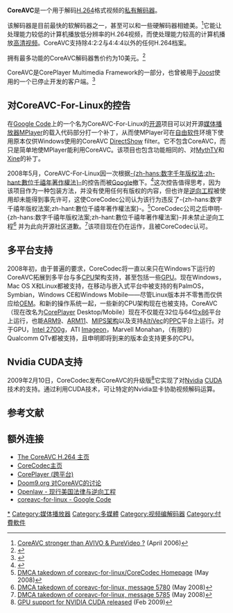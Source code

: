 {{Infobox software
| name                   = CoreAVC Video Codec
| developer              = [[CoreCodec|CoreCodec, Inc.]]
| released               = {{Start date|2006|01|02}}
| frequently_updated     = yes <!--發布版本更新？請不要編輯本頁，只須點按版本號碼！-->
| programming language   = [[C语言|C语言]], [[C++|C++]]
| operating system       = [[Microsoft_Windows|Windows]], [[Mac_OS_X|Mac OS X]], [[Linux|Linux]] (OEM only), [[Symbian|Symbian]], [[Windows_CE|Windows CE]], [[Windows_Mobile|Windows Mobile]], [[iPhone|iPhone]]/[[iPod_Touch|iPod Touch]], [[PalmOS|PalmOS]]
| language               = 英语
| status                 = 支持中，开发中
| genre                  = [[编解码器|编解码器]]
| license                = [[私有軟體|私有]]
| website                = [http://corecodec.com/ corecodec.com]
}}
'''CoreAVC'''是一个用于解码[[H.264|H.264]]格式视频的[[私有軟體|私有]][[编解码器|解码器]]。

该解码器是目前最快的软解码器之一，甚至可以和一些硬解码器相媲美。<ref>[http://www.behardware.com/news/8117/coreavc-stronger-than-avivo-purevideo.html CoreAVC stronger than AVIVO & PureVideo ?] {{Wayback|url=http://www.behardware.com/news/8117/coreavc-stronger-than-avivo-purevideo.html |date=20070610083637 }} (April 2006)</ref>它能让处理能力较低的计算机播放低分辨率的H.264视频，而使处理能力较高的计算机播放[[高清视频|高清视频]]。CoreAVC支持除4:2:2与4:4:4以外的任何H.264档案。

拥有最多功能的CoreAVC解码器售价约为10美元。<ref>{{cite web|url=http://corecodec.com/products/coreavc|title=CoreCodec 官方网站（英文）|deadurl=yes|archiveurl=https://web.archive.org/web/20100129000744/http://corecodec.com/products/coreavc|archivedate=2010-01-29|accessdate=2010-01-31}}</ref>

CoreAVC是CorePlayer Multimedia Framework的一部分，也曾被用于[[Joost|Joost]]使用的一个已停止开发的客户端。<ref>{{Cite web |url=http://joost.com/support/faq/Technology.html |title=Joost - FAQ: Technology |accessdate=2010-01-31 |archive-date=2007-05-17 |archive-url=https://web.archive.org/web/20070517194221/http://www.joost.com/support/faq/Technology.html |dead-url=yes }}</ref>

== 对CoreAVC-For-Linux的控告 ==
在[[Google_Code|Google Code]]上的一个名为CoreAVC-For-Linux的[[开源|开源]]项目可以对开源[[媒体播放器|媒体播放器]][[MPlayer|MPlayer]]的载入代码部分打一个补丁，从而使MPlayer可在[[自由软件|自由软件]]环境下使用原本仅供Windows使用的CoreAVC [[DirectShow|DirectShow]] filter。它不包含CoreAVC，而只是简单地使MPlayer能利用CoreAVC。该项目也包含功能相同的、对[[MythTV|MythTV]]和[[Xine|Xine]]的补丁。

2008年5月，CoreAVC-For-Linux因一次根据[[数字千年版权法|-{zh-hans:数字千年版权法;zh-hant:數位千禧年著作權法}-]]的控告而被[[Google|Google]]撤下。<ref>{{cite web|url=http://www.chillingeffects.org/dmca512/notice.cgi?NoticeID=18513|date=2008-04-30|title=CoreCodec complains of copied code|accessdate=2008-05-05|publisher=[[寒蝉效应_(组织)|Chilling Effects]] Clearinghouse|archive-date=2012-04-03|archive-url=https://www.webcitation.org/66eS6tl05?url=http://www.chillingeffects.org/dmca512/notice.cgi?NoticeID=18513|dead-url=no}}</ref>这次控告值得思考，因为该项目作为一种包装方法，并没有使用任何有版权的内容，但也许是[[逆向工程|逆向工程]]被使用却未能得到事先许可，这使CoreCodec公司认为该行为违反了-{zh-hans:数字千禧年版权法案;zh-hant:數位千禧年著作權法案}-。<ref>[http://www.corecodec.com/forums/index.php?topic=981.msg5695 DMCA takedown of coreavc-for-linux/CoreCodec Homepage] {{Wayback|url=http://www.corecodec.com/forums/index.php?topic=981.msg5695 |date=20081205143719 }} (May 2008)</ref>CoreCodec公司之后申明-{zh-hans:数字千禧年版权法案;zh-hant:數位千禧年著作權法案}-并未禁止逆向工程<ref>[http://www.corecodec.com/forums/index.php?topic=981.msg5780#msg5780 DMCA takedown of coreavc-for-linux, message 5780] {{Wayback|url=http://www.corecodec.com/forums/index.php?topic=981.msg5780#msg5780 |date=20081205143724 }} (May 2008)</ref> 并为此向开源社区道歉。<ref>[http://www.corecodec.com/forums/index.php?topic=981.msg5785#msg5785 DMCA takedown of coreavc-for-linux, message 5785] {{Wayback|url=http://www.corecodec.com/forums/index.php?topic=981.msg5785#msg5785 |date=20081205143756 }} (May 2008)</ref>该项目现在仍在运作，且被CoreCodec认可。

== 多平台支持 ==
2008年初，由于普遍的要求，CoreCodec将一直以来只在Windows下运行的CoreAVC拓展到多平台与多[[CPU|CPU]]架构支持，甚至包括一些[[GPU|GPU]]。现在Windows，Mac OS X和Linux都被支持，在移动与嵌入式平台中被支持的有PalmOS，Symbian，Windows CE和Windows Mobile——尽管Linux版本并不零售而仅供应给[[OEM|OEM]]。和新的操作系统一起，一些新的CPU架构现在也被支持。CoreAVC（现在改名为[http://coreplayer.com/ CorePlayer]{{Wayback|url=http://coreplayer.com/ |date=20090703162522 }} Desktop/Mobile）现在不仅能在32位与64位[[x86|x86]]平台上运行，也能[[ARM架构|ARM9]]、[[ARM架构|ARM11]]、[[MIPS|MIPS架构]]以及支持[[AltiVec|AltiVec]]的[[PowerPC|PPC]]平台上运行。对于GPU，[[Intel_2700g|Intel 2700g]]，ATI [[Imageon|Imageon]]，Marvell Monahan，（有限的）Qualcomm QTv都被支持，且申明即将到来的版本会支持更多的CPU。

== Nvidia CUDA支持 ==
2009年2月10日，CoreCodec发布CoreAVC的升级版<ref>[http://www.coreavc.com/index.php?option=com_content&task=view&id=27&Itemid=1 GPU support for NVIDIA CUDA released] {{Wayback|url=http://www.coreavc.com/index.php?option=com_content&task=view&id=27&Itemid=1 |date=20090619161451 }} (Feb 2009)</ref>它实现了对[[Nvidia|Nvidia]] [[CUDA|CUDA]]技术的支持。通过利用CUDA技术，可让特定的Nvidia显卡协助视频解码运算。

== 参考文献 ==
{{reflist}}

== 额外连接 ==
* [http://www.coreavc.com/ The CoreAVC H.264 主页]{{Wayback|url=http://www.coreavc.com/ |date=20090610040528 }}
* [http://www.corecodec.com/ CoreCodec主页]{{WebCite|url=https://www.webcitation.org/66eS6SB0b?url=http://www.corecodec.com/ |date=20120403154757 |dateformat=iso }}
* [http://coreplayer.com/ CorePlayer (跨平台)]{{Wayback|url=http://coreplayer.com/ |date=20090703162522 }}
* [http://forum.doom9.org/showthread.php?t=104277 Doom9.org 对CoreAVC的讨论]{{Wayback|url=http://forum.doom9.org/showthread.php?t=104277 |date=20100326182901 }}
* [http://cyber.law.harvard.edu/openlaw/DVD/1201.html#f Openlaw - 现行美国法律与逆向工程]{{Wayback|url=http://cyber.law.harvard.edu/openlaw/DVD/1201.html#f |date=20100211203329 }}
* [http://code.google.com/p/coreavc-for-linux/ coreavc-for-linux - Google Code]{{Wayback|url=http://code.google.com/p/coreavc-for-linux/ |date=20100213124345 }}

{{Compression Software Implementations}}

[[Category:编解码器|*]]
[[Category:媒体播放器|Category:媒体播放器]]

[[Category:多媒體|Category:多媒體]]
[[Category:视频编解码器|Category:视频编解码器]]
[[Category:付費軟件|Category:付費軟件]]